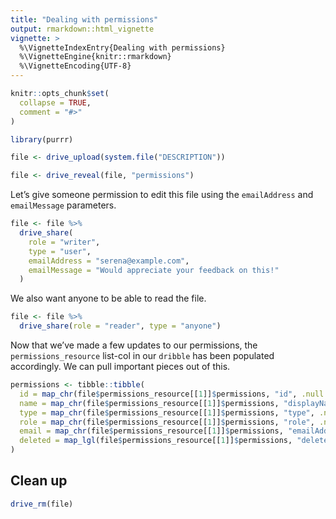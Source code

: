 ```yaml
---
title: "Dealing with permissions"
output: rmarkdown::html_vignette
vignette: >
  %\VignetteIndexEntry{Dealing with permissions}
  %\VignetteEngine{knitr::rmarkdown}
  %\VignetteEncoding{UTF-8}
---
```


```r
knitr::opts_chunk$set(
  collapse = TRUE,
  comment = "#>"
)
```

```r
library(purrr)
```

```r
file <- drive_upload(system.file("DESCRIPTION"))
```

```r
file <- drive_reveal(file, "permissions")
```

Let's give someone permission to edit this file using the `emailAddress` and `emailMessage` parameters.
```r
file <- file %>%
  drive_share(
    role = "writer",
    type = "user",
    emailAddress = "serena@example.com",
    emailMessage = "Would appreciate your feedback on this!"
  )
```

We also want anyone to be able to read the file.

```r
file <- file %>%
  drive_share(role = "reader", type = "anyone")
```

Now that we've made a few updates to our permissions, the `permissions_resource` list-col in our `dribble` has been populated accordingly. We can pull important pieces out of this.

```r
permissions <- tibble::tibble(
  id = map_chr(file$permissions_resource[[1]]$permissions, "id", .null = NA_character_),
  name = map_chr(file$permissions_resource[[1]]$permissions, "displayName", .null = NA_character_),
  type = map_chr(file$permissions_resource[[1]]$permissions, "type", .null = NA_character_),
  role = map_chr(file$permissions_resource[[1]]$permissions, "role", .null = NA_character_),
  email = map_chr(file$permissions_resource[[1]]$permissions, "emailAddress", .null = NA_character_),
  deleted = map_lgl(file$permissions_resource[[1]]$permissions, "deleted", .null = NA)
)
```

## Clean up

```r
drive_rm(file)
```


